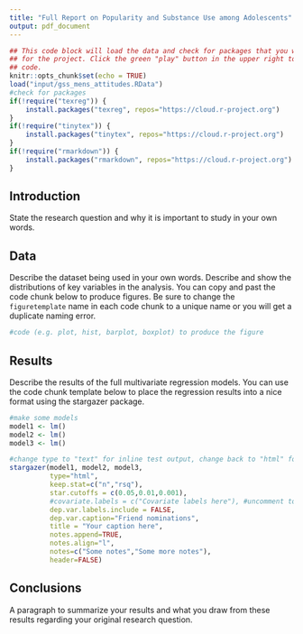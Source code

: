 ```yaml
---
title: "Full Report on Popularity and Substance Use among Adolescents"
output: pdf_document
---
```


```r
## This code block will load the data and check for packages that you will need
## for the project. Click the green "play" button in the upper right to run this
## code.
knitr::opts_chunk$set(echo = TRUE)
load("input/gss_mens_attitudes.RData")
#check for packages
if(!require("texreg")) {
    install.packages("texreg", repos="https://cloud.r-project.org")
}
if(!require("tinytex")) {
    install.packages("tinytex", repos="https://cloud.r-project.org")
}
if(!require("rmarkdown")) {
    install.packages("rmarkdown", repos="https://cloud.r-project.org")
}
```

## Introduction

State the research question and why it is important to study in your own words.

## Data

Describe the dataset being used in your own words. Describe and show the distributions of key variables in the analysis. You can copy and past the code chunk below to produce figures. Be sure to change the `figuretemplate` name in each code chunk to a unique name or you will get a duplicate naming error.

```r
#code (e.g. plot, hist, barplot, boxplot) to produce the figure
```

## Results

Describe the results of the full multivariate regression models. You can use the code chunk template below to place the regression results into a nice format using the stargazer package.
```r
#make some models
model1 <- lm()
model2 <- lm()
model3 <- lm()

#change type to "text" for inline test output, change back to "html" for knitting to html
stargazer(model1, model2, model3,
          type="html",
          keep.stat=c("n","rsq"),
          star.cutoffs = c(0.05,0.01,0.001),
          #covariate.labels = c("Covariate labels here"), #uncomment to add nice labels
          dep.var.labels.include = FALSE,
          dep.var.caption="Friend nominations",
          title = "Your caption here",
          notes.append=TRUE,
          notes.align="l",
          notes=c("Some notes","Some more notes"),
          header=FALSE)
```

## Conclusions

A paragraph to summarize your results and what you draw from these results regarding your original research question.
